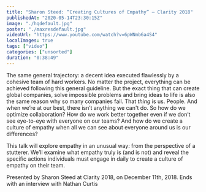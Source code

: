```yaml
---
title: "Sharon Steed: “Creating Cultures of Empathy” — Clarity 2018"
publishedAt: "2020-05-14T23:30:15Z"
image: "./hqdefault.jpg"
poster: "./maxresdefault.jpg"
videoUrl: "https://www.youtube.com/watch?v=6pWNmb6a4S4"
localImages: true
tags: ["video"]
categories: ["unsorted"]
duration: "0:38:49"
---
```

The same general trajectory: a decent idea executed flawlessly by a cohesive team of hard workers. No matter the project, everything can be achieved following this general guideline. But the exact thing that can create global companies, solve impossible problems and bring ideas to life is also the same reason why so many companies fail. That *thing* is us. People. And when we’re at our best, there isn’t anything we can't do. So how do we optimize collaboration? How do we work better together even if we don’t see eye-to-eye with everyone on our teams? And how do we create a culture of empathy when all we can see about everyone around us is our differences?

This talk will explore empathy in an unusual way: from the perspective of a stutterer. We’ll examine what empathy truly is (and is not) and reveal the specific actions individuals must engage in daily to create a culture of empathy on their team.

Presented by Sharon Steed at Clarity 2018, on December 11th, 2018. Ends with an interview with Nathan Curtis
